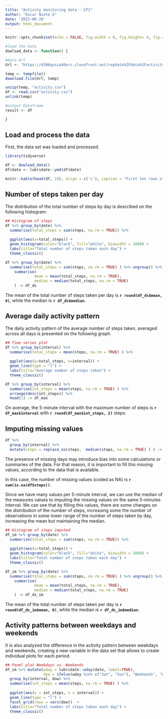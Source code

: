 ```yaml
---
title: "Activity monitoring data - CP1"
author: "Oscar Nieto G"
date: '2022-06-20'
output: html_document
---
```


```r
knitr::opts_chunk$set(echo = FALSE, fig.width = 6, fig.height= 4, fig.align = 'center', warning = FALSE)
```

```r
#load the data
dowload_data <- function() {

#data Url
Url <- "https://d396qusza40orc.cloudfront.net/repdata%2Fdata%2Factivity.zip"

temp <- tempfile()
download.file(Url, temp)

unzip(temp, "activity.csv")
df <- read.csv("activity.csv")
unlink(temp)

#output Dataframe
result <- df

}

```

## Load and process the data

First, the data set was loaded and processed.

```r
library(tidyverse)

df <- dowload_data()
df$date <- lubridate::ymd(df$date)

knitr::kable(head(df, 10), align = c('c'), caption = "First ten rows of the data set" )

```

## Number of steps taken per day

The distribution of the total number of steps by day is described on the following histogram:

```r

## Histogram of steps
df %>% group_by(date) %>%
  summarise(total_steps = sum(steps, na.rm = TRUE)) %>%
  
  ggplot(aes(x=total_steps)) +
  geom_histogram(color="black", fill="white", binwidth = 1000) +
  labs(title="Total number of steps taken each day") +
  theme_classic()

```

```r

df %>% group_by(date) %>%
  summarise(total_steps = sum(steps, na.rm = TRUE) ) %>% ungroup() %>%
    summarise(
             mean = mean(total_steps, na.rm = TRUE),
             median = median(total_steps, na.rm = TRUE)
    ) -> df_ds

```

The mean of the total number of steps taken per day is **`r round(df_ds$mean, 0)`**, while the median is **`r df_ds$median`**.

## Average daily activity pattern

The daily activity pattern of the average number of steps taken, averaged across all days is presented on the following graph.

```r

## Time series plot
df %>% group_by(interval) %>%
  summarise(total_steps = mean(steps, na.rm = TRUE) ) %>% 
  
  ggplot(aes(y=total_steps, x=interval)) +
  geom_line(type = "l") +
  labs(title="Average number of steps taken") +
  theme_classic()

df %>% group_by(interval) %>%
  summarise(int_steps = mean(steps, na.rm = TRUE) ) %>%
  arrange(desc(int_steps)) %>%
  head(1) -> df_max

```

On average, the 5-minute interval with the maximum number of steps is **`r df_max$interval`** with **`r round(df_max$int_steps, 2)`** steps.

## Imputing missing values

```r

df %>%
  group_by(interval) %>%
  mutate(steps = replace_na(steps,  median(steps, na.rm = TRUE) ) ) -> df_im

```

The presence of missing days may introduce bias into some calculations or summaries of the data. For that reason, it is important to fill this missing values, according to the data that is available.

In this case, the number of missing values (coded as NA) is **`r sum(is.na(df$steps))`**.

Since we have many values per 5-minute interval, we can use the median of the measures values to imputing the missing values on the same 5-minutes interval. We can see that by filling this values, there are some changes on the distribution of the number of steps, increasing some the number of observations in some lower range of the number of steps taken by day, increasing the mean but maintaining the median.

```r
## Histogram of steps imputed
df_im %>% group_by(date) %>%
  summarise(total_steps = sum(steps, na.rm = TRUE)) %>%
  
  ggplot(aes(x=total_steps)) +
  geom_histogram(color="black", fill="white", binwidth = 1000) +
  labs(title="Total number of steps taken each day") +
  theme_classic()

df_im %>% group_by(date) %>%
  summarise(total_steps = sum(steps, na.rm = TRUE) ) %>% ungroup() %>%
    summarise(
             mean = mean(total_steps, na.rm = TRUE),
             median = median(total_steps, na.rm = TRUE)
    ) -> df_ds_im

```

The mean of the total number of steps taken per day is **`r round(df_ds_im$mean, 0)`**, while the median is **`r df_ds_im$median`**.

## Activity patterns between weekdays and weekends

It is also analyzed the difference in the activity pattern between weekdays and weekends, creating a new variable in the data set that allows to create individual plots for each period.

```r
## Panel plot Weekdays vs. Weekends
df_im %>% mutate(wday = lubridate::wday(date, label=TRUE),
                 dow = ifelse(wday %in% c("Sat", "Sun"), "Weekends", "Weekdays")  ) %>%
  group_by(interval, dow) %>%
  summarise(int_steps = mean(steps, na.rm = TRUE) ) %>%
  
  ggplot(aes(y = int_steps, x = interval)) +
  geom_line(type = "l") +
  facet_grid(rows = vars(dow))  +
  labs(title="Total number of steps taken each day") +
  theme_classic()

```
